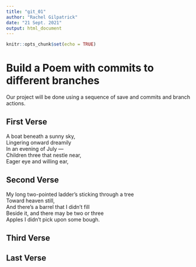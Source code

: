```yaml
---
title: "git_01"
author: "Rachel Gilpatrick"
date: "21 Sept. 2021"
output: html_document
---
```


```r
knitr::opts_chunk$set(echo = TRUE)
```
# Build a Poem with commits to different branches
Our project will be done using a sequence of save and commits and branch actions.
<!-- Do not modify or change any text in "!--" bracketed areas such as this --- these are instructions to
you, if you change any of this the git program will notice it and compromise your git merging strategy !-->

## First Verse 
<!--Put the first five lines of a poem by Lewis Carrol in this section!-->

A boat beneath a sunny sky,  
Lingering onward dreamily  
In an evening of July —  
Children three that nestle near,  
Eager eye and willing ear,    

## Second Verse
<!--Put the first five lines of a poem by Robert Frost here!-->

My long two-pointed ladder's sticking through a tree  
Toward heaven still,  
And there's a barrel that I didn't fill  
Beside it, and there may be two or three  
Apples I didn't pick upon some bough.  

## Third Verse
<!--Put the first two verses of The Walrus and the Carpenter here!-->

## Last Verse
<!--Put a short poem of your choice 8-20 lines,here!-->
